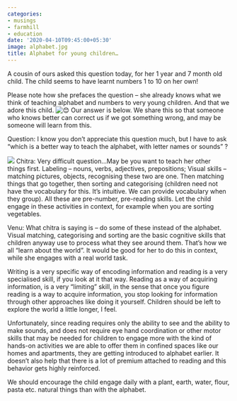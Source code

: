 ```yaml
---
categories:
- musings
- farmhill
- education
date: '2020-04-10T09:45:00+05:30'
image: alphabet.jpg
title: Alphabet for young children…
---
```


A cousin of ours asked this question today, for her 1 year and 7 month old child. The child seems to have learnt numbers 1 to 10 on her own!

 Please note how she prefaces the question – she already knows what we think of teaching alphabet and numbers to very young children. And that we adore this child. ![😊](https://static.xx.fbcdn.net/images/emoji.php/v9/td8/1.5/16/1f60a.png) Our answer is below. We share this so that someone who knows better can correct us if we got something wrong, and may be someone will learn from this.

 Question: I know you don’t appreciate this question much, but I have to ask “which is a better way to teach the alphabet, with letter names or sounds” ?

 [![](alphabet.jpg)](alphabet.jpg) Chitra: Very difficult question…May be you want to teach her other things first. Labeling – nouns, verbs, adjectives, prepositions; Visual skills – matching pictures, objects, recognising these two are one. Then matching things that go together, then sorting and categorising (children need not have the vocabulary for this. It’s intuitive. We can provide vocabulary when they group). All these are pre\-number, pre\-reading skills. Let the child engage in these activities in context, for example when you are sorting vegetables.

 Venu: What chitra is saying is – do some of these instead of the alphabet. Visual matching, categorising and sorting are the basic cognitive skills that children anyway use to process what they see around them. That’s how we all “learn about the world”. It would be good for her to do this in context, while she engages with a real world task.

 Writing is a very specific way of encoding information and reading is a very specialised skill, if you look at it that way. Reading as a way of acquiring information, is a very “limiting” skill, in the sense that once you figure reading is a way to acquire information, you stop looking for information through other approaches like doing it yourself. Children should be left to explore the world a little longer, I feel.

 Unfortunately, since reading requires only the ability to see and the ability to make sounds, and does not require eye hand coordination or other motor skills that may be needed for children to engage more with the kind of hands\-on activities we are able to offer them in confined spaces like our homes and apartments, they are getting introduced to alphabet earlier. It doesn’t also help that there is a lot of premium attached to reading and this behavior gets highly reinforced.

 We should encourage the child engage daily with a plant, earth, water, flour, pasta etc. natural things than with the alphabet.

<!--
post-751
https://venugvgk.wordpress.com/2020/04/10/alphabet-for-young-children/
-->
